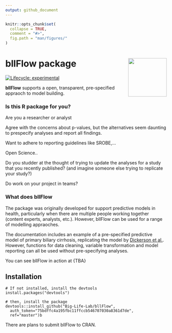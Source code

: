 ```yaml
---
output: github_document
---
```


```r
knitr::opts_chunk$set(
  collapse = TRUE,
  comment = "#>",
  fig.path = "man/figures/"
)
```
<!-- README.md is generated from README.Rmd. Please edit that file -->


# bllFlow package <img src="man/figures/pbl-sticker.png" align="right" alt="" width="120" />

[![Lifecycle: experimental](https://img.shields.io/badge/lifecycle-experimental-orange.svg)](https://www.tidyverse.org/lifecycle/#experimental)

**bllFlow** supports a open, transparent, pre-specified appraoch to model 
building. 

### Is this R package for you?

Are you a researcher or analyst 

Agree with the concerns about p-values, but the alternatives seem daunting to prespecify analyses and report all findings.

Want to adhere to reporting guidelines like SROBE,... 

Open Science..

Do you studder at the thought of trying to update the analyses for a study that 
you recently published? (and imagine someone else trying to replicate your study?)


Do work on your project in teams?

### What does bllFlow 

The package was originally developed for support predictive models in health, 
particularly when there are multiple people working together (content experts, 
analysts, etc.). However, bllFlow can be used for a range of modelling appraoches.

The documentation includes an example of a pre-specified predictive model of 
primary biliary cirrhosis, replicating the model by 
[Dickerson et al.](https://www.ncbi.nlm.nih.gov/pubmed/2737595). However, 
functions for data cleaning, variable transformation and model reporting can all 
be used without pre-specifying analyses. 

You can see bllFlow in action at {TBA} 
<!-- [https://big-life-lab.github.io/bllFlow-bookdown/](https://big-life-lab.github.io/bllFlow-bookdown/). -->

## Installation
```
# If not installed, install the devtools
install.packages("devtools")

# then, install the package
devtools::install_github("Big-Life-Lab/bllFlow", 
  auth_token="75bdffc4a195fbc11ffccb546707030a8361d7de",
  ref="master")b
```
There are plans to submit bllFlow to CRAN.